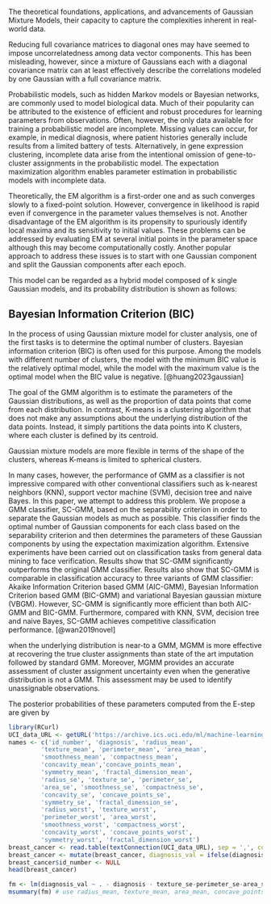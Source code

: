 The theoretical foundations, applications, and advancements of Gaussian Mixture Models, their capacity to capture the complexities inherent in real-world data.

Reducing full covariance matrices to diagonal ones may have seemed to impose uncorrelatedness among data vector components. This has been misleading, however, since a mixture of Gaussians each with a diagonal covariance matrix can at least effectively describe the correlations modeled by one Gaussian with a full covariance matrix.

Probabilistic models, such as hidden Markov models or Bayesian networks, are commonly used to model biological data. Much of their popularity can be attributed to the existence of efficient and robust procedures for learning parameters from observations. Often, however, the only data available for training a probabilistic model are incomplete. Missing values can occur, for example, in medical diagnosis, where patient histories generally include results from a limited battery of tests. Alternatively, in gene expression clustering, incomplete data arise from the intentional omission of gene-to-cluster assignments in the probabilistic model.  The expectation maximization algorithm enables parameter estimation in probabilistic models with incomplete data.

Theoretically, the EM algorithm is a first-order one and as such converges slowly to a fixed-point solution. However, convergence in likelihood is rapid even if convergence in the parameter values themselves is not. Another disadvantage of the EM algorithm is its propensity to spuriously identify local maxima and its sensitivity to initial values. These problems can be addressed by evaluating EM at several initial points in the parameter space although this may become computationally costly. Another popular approach to address these issues is to start with one Gaussian component and split the Gaussian components after each epoch.

This model can be regarded as a hybrid model composed of k single Gaussian models, and its probability distribution is shown as follows:

## Bayesian Information Criterion (BIC)

In the process of using Gaussian mixture model for cluster analysis, one of the first tasks is to determine the optimal number of clusters. Bayesian information criterion (BIC) is often used for this purpose. Among the models with different number of clusters, the model with the minimum BIC value is the relatively optimal model, while the model with the maximum value is the optimal model when the BIC value is negative. [@huang2023gaussian]

The goal of the GMM algorithm is to estimate the parameters of the Gaussian distributions, as well as the proportion of data points that come from each distribution. In contrast, K-means is a clustering algorithm that does not make any assumptions about the underlying distribution of the data points. Instead, it simply partitions the data points into K clusters, where each cluster is defined by its centroid.

Gaussian mixture models are more flexible in terms of the shape of the clusters, whereas K-means is limited to spherical clusters.

In many cases, however, the performance of GMM as a classifier is not impressive compared with other conventional classifiers such as k-nearest neighbors (KNN), support vector machine (SVM), decision tree and naive Bayes. In this paper, we attempt to address this problem. We propose a GMM classifier, SC-GMM, based on the separability criterion in order to separate the Gaussian models as much as possible. This classifier finds the optimal number of Gaussian components for each class based on the separability criterion and then determines the parameters of these Gaussian components by using the expectation maximization algorithm. Extensive experiments have been carried out on classification tasks from general data mining to face verification. Results show that SC-GMM significantly outperforms the original GMM classifier. Results also show that SC-GMM is comparable in classification accuracy to three variants of GMM classifier: Akaike Information Criterion based GMM (AIC-GMM), Bayesian Information Criterion based GMM (BIC-GMM) and variational Bayesian gaussian mixture (VBGM). However, SC-GMM is significantly more efficient than both AIC-GMM and BIC-GMM. Furthermore, compared with KNN, SVM, decision tree and naive Bayes, SC-GMM achieves competitive classification performance. [@wan2019novel]

when the underlying distribution is near-to a GMM, MGMM is more effective at recovering the true cluster assignments than state of the art imputation followed by standard GMM. Moreover, MGMM provides an accurate assessment of cluster assignment uncertainty even when the generative distribution is not a GMM. This assessment may be used to identify unassignable observations.



\begin{equation}
\label{c}
c_m^{(j+1)} = \frac{1}{N} \sum_{t=1}^N h_m^{(j)}(t),
\end{equation}

\begin{equation}
\label{mu}
\mu_m^{(j+1)} = \frac{\sum_{t=1}^N h_m^{(j)}(t) x^{(t)}}{\sum_{t=1}^N h_m^{(j)}(t)},
\end{equation}

\begin{equation}
\label{sigma}
\Sigma_m^{(j+1)} = \frac{\sum_{t=1}^N h_m^{(j)}(t) [x^{(t)} - \mu_m^{(j)}][x^{(t)} - \mu_m^{(j)}]^T}{\sum_{t=1}^N h_m^{(j)}(t)},
\end{equation}

The posterior probabilities of these parameters computed from the E-step are given by

\begin{equation}
\label{posterior}
h_m^{(j)}(t) = \frac{c_m^{(j)} N(x^{(t)}; \mu_m^{(j)}, \Sigma_m^{(j)})}{\sum_{i=1}^n c_i^{(j)} N(x^{(t)}; \mu_i^{(j)}, \Sigma_i^{(j)})}.
\end{equation}


```r
library(RCurl)
UCI_data_URL <- getURL('https://archive.ics.uci.edu/ml/machine-learning-databases/breast-cancer-wisconsin/wdbc.data')
names <- c('id_number', 'diagnosis', 'radius_mean', 
         'texture_mean', 'perimeter_mean', 'area_mean', 
         'smoothness_mean', 'compactness_mean', 
         'concavity_mean','concave_points_mean', 
         'symmetry_mean', 'fractal_dimension_mean',
         'radius_se', 'texture_se', 'perimeter_se', 
         'area_se', 'smoothness_se', 'compactness_se', 
         'concavity_se', 'concave_points_se', 
         'symmetry_se', 'fractal_dimension_se', 
         'radius_worst', 'texture_worst', 
         'perimeter_worst', 'area_worst', 
         'smoothness_worst', 'compactness_worst', 
         'concavity_worst', 'concave_points_worst', 
         'symmetry_worst', 'fractal_dimension_worst')
breast_cancer <- read.table(textConnection(UCI_data_URL), sep = ',', col.names = names)
breast_cancer <- mutate(breast_cancer, diagnosis_val = ifelse(diagnosis == "M", 1, 0))
breast_cancer$id_number <- NULL
head(breast_cancer)

fm <- lm(diagnosis_val ~ . - diagnosis - texture_se-perimeter_se-area_se-radius_se-smoothness_se-compactness_se-concavity_se-concave_points_se-symmetry_se-fractal_dimension_se-radius_worst-texture_worst-perimeter_worst-area_worst-smoothness_worst-compactness_worst-concavity_worst-concave_points_worst-symmetry_worst-fractal_dimension_worst, data = breast_cancer)
msummary(fm) # use radius_mean, texture_mean, area_mean, concave_points_mean
```

